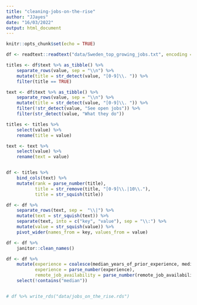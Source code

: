 ```yaml
---
title: "cleaning-jobs-on-the-rise"
author: "JJayes"
date: "16/03/2022"
output: html_document
---
```


```r
knitr::opts_chunk$set(echo = TRUE)
```

```r
df <- readtext::readtext("data/Sweden_top_growing_jobs.txt", encoding = "UTF-8")

titles <- df$text %>% as_tibble() %>% 
    separate_rows(value, sep = "\\n") %>% 
    mutate(title = str_detect(value, "[0-9]\\. ")) %>% 
    filter(title == TRUE)

text <- df$text %>% as_tibble() %>% 
    separate_rows(value, sep = "\\n") %>% 
    mutate(title = str_detect(value, "[0-9]\\. ")) %>%
    filter(!str_detect(value, "See open jobs")) %>% 
    filter(str_detect(value, "What they do"))

titles <- titles %>% 
    select(value) %>% 
    rename(title = value)

text <- text %>% 
    select(value) %>% 
    rename(text = value)


df <- titles %>% 
    bind_cols(text) %>% 
    mutate(rank = parse_number(title),
           title = str_remove(title, "[0-9]\\.|10\\."),
           title = str_squish(title))

df <- df %>% 
    separate_rows(text, sep =  "\\|") %>% 
    mutate(text = str_squish(text)) %>% 
    separate(text, into = c("key", "value"), sep = "\\:") %>% 
    mutate(value = str_squish(value)) %>% 
    pivot_wider(names_from = key, values_from = value)

df <- df %>% 
    janitor::clean_names()

df <- df %>% 
    mutate(experience = coalesce(median_years_of_prior_experience, median_years_of_experience),
           experience = parse_number(experience),
           remote_job_availability = parse_number(remote_job_availability) / 100) %>% 
    select(!contains("median"))


# df %>% write_rds("data/jobs_on_the_rise.rds")
```

